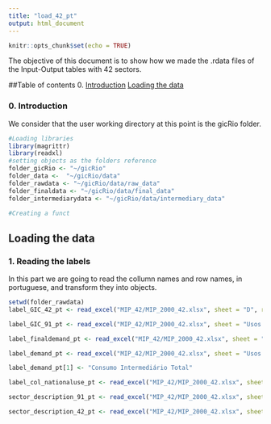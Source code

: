 ```yaml
---
title: "load_42_pt"
output: html_document
---
```


```r
knitr::opts_chunk$set(echo = TRUE)
```

The objective of this document is to show how we made the .rdata files of the Input-Output tables with 42 sectors.

##Table of contents
0. [Introduction](#intro)
 [Loading the data](#load)
 
### 0. Introduction {#intro}

We consider that the user working directory at this point is the gicRio folder.

```r
#Loading libraries
library(magrittr)
library(readxl)
#setting objects as the folders reference
folder_gicRio <- "~/gicRio"
folder_data <-  "~/gicRio/data"
folder_rawdata <- "~/gicRio/data/raw_data"
folder_finaldata <- "~/gicRio/data/final_data"
folder_intermediarydata <- "~/gicRio/data/intermediary_data"

#Creating a funct

```

## Loading the data{#load}

### 1. Reading the labels

In this part we are going to read the collumn names and row names, in portuguese, and transform they into objects.
```r
setwd(folder_rawdata)
label_GIC_42_pt <- read_excel("MIP_42/MIP_2000_42.xlsx", sheet = "D", range = "A6:A47", col_names = FALSE)

label_GIC_91_pt <- read_excel("MIP_42/MIP_2000_42.xlsx", sheet = "Usos Nacional", range = "A6:A96", col_names = FALSE)

label_finaldemand_pt <- read_excel("MIP_42/MIP_2000_42.xlsx", sheet = "Usos Nacional", range = "AT4:AY4", col_names = FALSE)

label_demand_pt <- read_excel("MIP_42/MIP_2000_42.xlsx", sheet = "Usos Nacional", range = "AS4:AY4", col_names = FALSE)

label_demand_pt[1] <- "Consumo Intermediário Total"

label_col_nationaluse_pt <- read_excel("MIP_42/MIP_2000_42.xlsx", sheet = "Usos Nacional", range = "C4:BA4", col_names = FALSE)

sector_description_91_pt <- read_excel("MIP_42/MIP_2000_42.xlsx", sheet = "Usos Nacional", range = "B6:B96", col_names = FALSE)

sector_description_42_pt <- read_excel("MIP_42/MIP_2000_42.xlsx", sheet = "Usos Nacional", range = "C4:AR4", col_names = FALSE)

```

